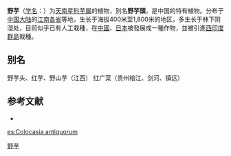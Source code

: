 {{Speciesbox
| name = 野芋
| status = 
| status_system = 
| image = 
| genus = Colocasia
| species = antiquorum
| authority = Schott
}}

'''野芋'''（[[学名|学名]]：{{lang|la|''Colocasia antiquorum''}}）为[[天南星科|天南星科]][[芋属|芋属]]的植物，別名'''野芋頭'''，是中国的特有植物。分布于[[中国大陆|中国大陆]]的[[江南各省|江南各省]]等地，生长于海拔400米至1,800米的地区，多生长于林下阴湿处，目前似乎已有人工栽種，在[[中國|中國]]、[[日本|日本]]被發展成一種作物，並被引進[[西印度群島|西印度群島]]栽種。

== 别名 ==
野芋头、红芋、野山芋（江西） 红广菜（贵州榕江、剑河、镇远）

== 参考文献 ==
<div class="references-small">
* {{cite web| url =http://www.bioinfo.cn/db05/KmzwSpecies.php?action=view&id=1372| title =野芋| work =《中国高等植物数据库全库》| publisher =中国科学院微生物研究所| author =昆明植物研究所| accessdate =2009-02-22| deadurl =yes| archiveurl =https://web.archive.org/web/20160305042326/http://www.bioinfo.cn/db05/KmzwSpecies.php?action=view&id=1372| archivedate =2016-03-05}}
</div>
{{Taxonbar|from=Q15225458}}

{{DEFAULTSORT:Colocasia antiquorum}}
[[Category:芋属|野芋]]


{{Araceae-stub}}

[[es:Colocasia_antiquorum|es:Colocasia antiquorum]]